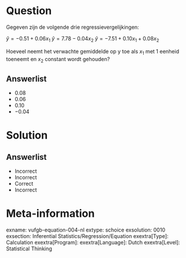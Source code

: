 Question
========

Gegeven zijn de volgende drie regressievergelijkingen:

$\hat{y} = -0.51+0.06x_{1}$
$\hat{y} = 7.78-0.04x_{2}$
$\hat{y} = -7.51+0.10x_{1}+0.08x_{2}$

Hoeveel neemt het verwachte gemiddelde op y toe als $x_{1}$ met 1 eenheid toeneemt en $x_{2}$ constant wordt gehouden?
  
Answerlist
----------
* 0.08
* 0.06
* 0.10
* −0.04

Solution
========

Answerlist
----------
* Incorrect
* Incorrect
* Correct
* Incorrect

Meta-information
================
exname: vufgb-equation-004-nl
extype: schoice
exsolution: 0010
exsection: Inferential Statistics/Regression/Equation
exextra[Type]: Calculation
exextra[Program]: 
exextra[Language]: Dutch
exextra[Level]: Statistical Thinking
